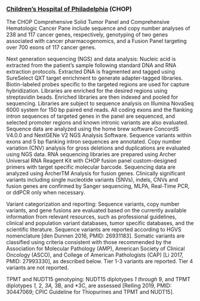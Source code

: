 ### [Children's Hospital of Philadelphia](https://www.chop.edu/) (CHOP)

The CHOP Comprehensive Solid Tumor Panel and Comprehensive Hematologic Cancer Pane include sequence and copy number analyses of 238 and 117 cancer genes, respectively, genotyping of two genes associated with cancer pharmacogenomics, and a Fusion Panel targeting over 700 exons of 117 cancer genes. 

Next generation sequencing (NGS) and data analysis: Nucleic acid is extracted from the patient’s sample following standard DNA and RNA extraction protocols. Extracted DNA is fragmented and tagged using SureSelect QXT target enrichment to generate adapter-tagged libraries. Biotin-labeled probes specific to the targeted regions are used for capture hybridization. Libraries are enriched for the desired regions using streptavidin beads. Enriched libraries are then indexed and pooled for sequencing. Libraries are subject to sequence analysis on Illumina NovaSeq 6000 system for 150 bp paired end reads. All coding exons and the flanking intron sequences of targeted genes in the panel are sequenced, and selected promoter regions and known intronic variants are also evaluated. Sequence data are analyzed using the home brew software ConcordS V4.0.0 and NextGENe V2 NGS Analysis Software. Sequence variants within exons and 5 bp flanking intron sequences are annotated. Copy number variation (CNV) analysis for gross deletions and duplications are evaluated using NGS data. RNA sequencing libraries are prepared using Archer Universal RNA Reagent Kit with CHOP fusion panel custom-designed primers with target specific molecular barcode. Sequencing data are analyzed using ArcherTM Analysis for fusion genes. Clinically significant variants including single nucleotide variants (SNVs), indels, CNVs and fusion genes are confirmed by Sanger sequencing, MLPA, Real-Time PCR, or ddPCR only when necessary.

Variant categorization and reporting: Sequence variants, copy number variants, and gene fusions are evaluated based on the currently available information from relevant resources, such as professional guidelines, clinical and population variant databases, tumor specific databases, and the scientific literature. Sequence variants are reported according to HGVS nomenclature [den Dunnen 2016, PMID: 26931183]. Somatic variants are classified using criteria consistent with those recommended by the Association for Molecular Pathology (AMP), American Society of Clinical Oncology (ASCO), and College of American Pathologists (CAP) [Li 2017, PMID: 27993330], as described below. Tier 1-3 variants are reported. Tier 4 variants are not reported.

TPMT and NUDT15 genotyping: NUDT15 diplotypes *1 through *9, and TPMT diplotypes *1, *2, *3A, *3B, and *3C, are assessed [Relling 2019, PMID: 30447069; CPIC Guideline for Thiopurines and TPMT and NUDT15].

